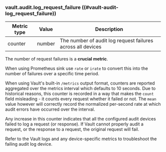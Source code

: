 ### vault.audit.log_request_failure ((#vault-audit-log_request_failure))

| Metric type | Value  | Description                                                                               |
|-------------|--------|-------------------------------------------------------------------------------------------|
| counter     | number | The number of audit log request failures across all devices                               |

The number of request failures is a **crucial metric**.

When using Prometheus sink use `rate` or `irate` to convert this into the number
of failures over a specific time period.

When using Vault's built-in `/metrics` output format, counters are reported
aggregated over the metrics interval which defaults to 10 seconds. Due to
historical reasons, this counter is recorded in a way that makes the `count`
field misleading - it counts every request whether it failed or not. The `mean`
value however will correctly record the normalized per-second rate at which
audit errors have occurred over the interval.

Any increase in this counter indicates that all the configured audit devices
failed to log a request (or response). If Vault cannot properly audit a request,
or the response to a request, the original request will fail.

Refer to the Vault logs and any device-specific metrics to troubleshoot the
failing audit log device.
